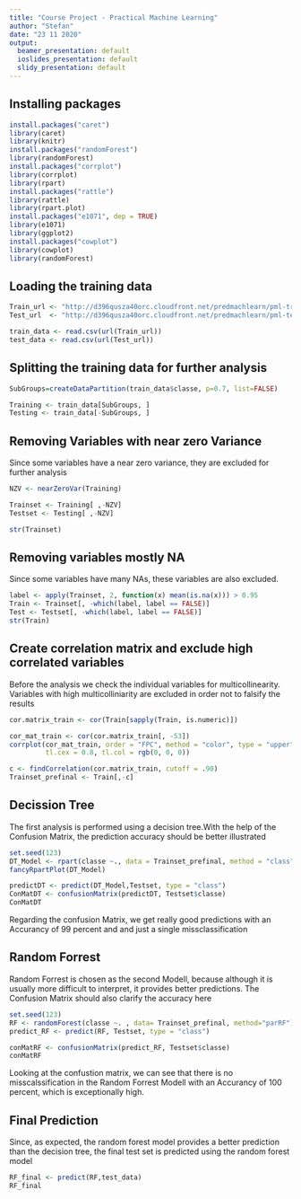 ```yaml
---
title: "Course Project - Practical Machine Learning"
author: "Stefan"
date: "23 11 2020"
output:
  beamer_presentation: default
  ioslides_presentation: default
  slidy_presentation: default
---
```



## Installing packages
```r
install.packages("caret")
library(caret)
library(knitr)
install.packages("randomForest")
library(randomForest)
install.packages("corrplot")
library(corrplot)
library(rpart)
install.packages("rattle")
library(rattle)
library(rpart.plot)
install.packages("e1071", dep = TRUE)
library(e1071)
library(ggplot2)
install.packages("cowplot")
library(cowplot)
library(randomForest)
```


## Loading the training data
```r
Train_url <- "http://d396qusza40orc.cloudfront.net/predmachlearn/pml-training.csv"
Test_url  <- "http://d396qusza40orc.cloudfront.net/predmachlearn/pml-testing.csv"

train_data <- read.csv(url(Train_url))
test_data <- read.csv(url(Test_url))
```

## Splitting the training data for further analysis
```r
SubGroups=createDataPartition(train_data$classe, p=0.7, list=FALSE)

Training <- train_data[SubGroups, ]
Testing <- train_data[-SubGroups, ]
```

## Removing Variables with near zero Variance
Since some variables have a near zero variance, they are excluded for further analysis
```r
NZV <- nearZeroVar(Training)

Trainset <- Training[ ,-NZV]
Testset <- Testing[ ,-NZV]

str(Trainset)
```

## Removing variables mostly NA
Since some variables have many NAs, these variables are also excluded.
```r
label <- apply(Trainset, 2, function(x) mean(is.na(x))) > 0.95
Train <- Trainset[, -which(label, label == FALSE)]
Test <- Testset[, -which(label, label == FALSE)]
str(Train)
```

## Create correlation matrix and exclude high correlated variables
Before the analysis we check the individual variables for multicollinearity. Variables with high multicolliniarity are excluded in order not to falsify the results
```r
cor.matrix_train <- cor(Train[sapply(Train, is.numeric)])

cor_mat_train <- cor(cor.matrix_train[, -53])
corrplot(cor_mat_train, order = "FPC", method = "color", type = "upper", 
         tl.cex = 0.8, tl.col = rgb(0, 0, 0))

c <- findCorrelation(cor.matrix_train, cutoff = .90)
Trainset_prefinal <- Train[,-c]
```

## Decission Tree
The first analysis is performed using a decision tree.With the help of the Confusion Matrix, the prediction accuracy should be better illustrated
```r
set.seed(123)
DT_Model <- rpart(classe ~., data = Trainset_prefinal, method = "class")
fancyRpartPlot(DT_Model)

predictDT <- predict(DT_Model,Testset, type = "class")
ConMatDT <- confusionMatrix(predictDT, Testset$classe)
ConMatDT
```
Regarding the confusion Matrix, we get really good predictions with an Accurancy of 99 percent and and just a single missclassification


## Random Forrest 
Random Forrest is chosen as the second Modell, because although it is usually more difficult to interpret, it provides better predictions. The Confusion Matrix should also clarify the accuracy here
```r
set.seed(123)
RF <- randomForest(classe ~. , data= Trainset_prefinal, method="parRF")
predict_RF <- predict(RF, Testset, type = "class")

conMatRF <- confusionMatrix(predict_RF, Testset$classe)
conMatRF
```
Looking at the confustion matrix, we can see that there is no misscalssification in the Random Forrest Modell with an Accurancy of 100 percent, which is exceptionally high.

## Final Prediction 
Since, as expected, the random forest model provides a better prediction than the decision tree, the final test set is predicted using the random forest model
```r
RF_final <- predict(RF,test_data)
RF_final
```






